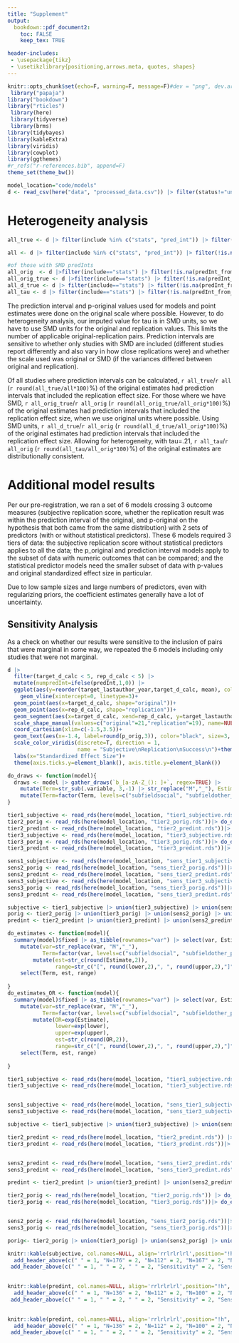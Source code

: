 ```yaml
---
title: "Supplement"
output:
  bookdown::pdf_document2:
    toc: FALSE
    keep_tex: TRUE

header-includes:
 - \usepackage{tikz}
 - \usetikzlibrary{positioning,arrows.meta, quotes, shapes}
---
```


```r
knitr::opts_chunk$set(echo=F, warning=F, message=F)#dev = "png", dev.args = list(type = "cairo-png")
 library("papaja")
library("bookdown")
library("rticles")
 library(here)
 library(tidyverse)
 library(brms)
library(tidybayes)
library(kableExtra)
library(viridis)
library(cowplot)
library(ggthemes)
#r_refs("r-references.bib", append=F)
theme_set(theme_bw())

model_location="code/models"
d <- read_csv(here("data", "processed_data.csv")) |> filter(status!="unusable") |> filter(include!="no")

```
# Heterogeneity analysis


```r

all_true <- d |> filter(include %in% c("stats", "pred_int")) |> filter(!is.na(predInt)) |> filter(predInt) |> nrow()

all <- d |> filter(include %in% c("stats", "pred_int")) |> filter(!is.na(predInt)) |> nrow()

#of those with SMD predInts
all_orig  <- d |>filter(include=="stats") |> filter(!is.na(predInt_from_d)) |> nrow()
all_orig_true <- d |>filter(include=="stats") |> filter(!is.na(predInt_from_d)) |> filter(predInt) |> nrow()
all_d_true <- d |> filter(include=="stats") |> filter(!is.na(predInt_from_d)) |> filter(predInt_from_d) |> nrow()
all_tau <- d |> filter(include=="stats") |> filter(!is.na(predInt_from_d)) |> filter(predInt_with_tau) |> nrow()

```

The prediction interval and p-original values used for models and point estimates were done on the original scale where possible. However, to do heterogeneity analysis, our imputed value for tau is in SMD units, so we have to use SMD units for the original and replication values. This limits the number of applicable original-replication pairs. Prediction intervals are sensitive to whether only studies with SMD are included (different studies report differently and also vary in how close replications were) and whether the scale used was original or SMD (if the variances differed between original and replication). 

Of all studies where prediction intervals can be calculated, `r all_true`/`r all` (`r round(all_true/all*100)`%) of the original estimates had prediction intervals that included the replication effect size. For those where we have SMD, `r all_orig_true`/`r all_orig` (`r round(all_orig_true/all_orig*100)`%) of the original estimates had prediction intervals that included the replication effect size, when we use original units where possible.  Using SMD units, `r all_d_true`/`r all_orig` (`r round(all_d_true/all_orig*100)`%) of the original estimates had prediction intervals that included the replication effect size. Allowing for heterogeneity, with tau=.21, `r all_tau`/`r all_orig` (`r round(all_tau/all_orig*100)`%) of the original estimates are distributionally consistent. 


# Additional model results

Per our pre-registration, we ran a set of 6 models crossing 3 outcome measures (subjective replication score, whether the replication result was within the prediction interval of the original, and p-original on the hypothesis that both came from the same distribution) with 2 sets of predictors (with or without statistical predictors). These 6 models required 3 tiers of data: the subjective replication score without statistical predictors applies to all the data; the p_original and prediction interval models apply to the subset of data with numeric outcomes that can be compared; and the statistical predictor models need the smaller subset of data with p-values and original standardized effect size in particular. 

Due to low sample sizes and large numbers of predictors, even with regularizing priors, the coefficient estimates generally have a lot of uncertainty. 

## Sensitivity Analysis

As a check on whether our results were sensitive to the inclusion of pairs that were marginal in some way, we repeated the 6 models including only studies that were not marginal. 

```{=latex}
\definecolor{bad}{HTML}{FFCCCB}
		\definecolor{meh}{HTML}{efefef}
			\definecolor{good}{HTML}{abcdff}
	\tikzset{
		mynode/.style={
			draw, rectangle, align=center, text width=4.5cm, scale=1, font=\small, inner sep=.5ex},
		arrow/.style={
		 very thick,->,>=stealth}
	}
	
\begin{figure}
	\begin{tikzpicture}[auto,
		node distance = 6mm and 30mm,
		every edge quotes/.append style = {font=\footnotesize, text=black, text centered}
		]
		\node (n1) [mynode, fill=good] {\textbf{112} pairs with statistical predictors};
		\node (n2) [mynode, below=of n1, fill=good]       {\textbf{24} additional pairs for p-original and prediction interval};
		\node (n3) [mynode,below=of n2, fill=good]    {\textbf{40} additional pairs for subjective replication};
		
		\node (n4) [mynode, fill=meh, right=of n1] {\textbf{82} pairs with statistical predictors};
		\node (n5) [mynode, below=of n4, fill=meh]       {\textbf{18} additional pairs for p-original and prediction interval};
		\node (n6) [mynode,below=of n5, fill=meh]    {\textbf{67} additional pairs for subjective replication only};
		\node (n7) [mynode,below=of n6, fill=bad]    {\textbf{9} pairs excluded};

		\begin{scope}[line width=1 pt, >=Stealth]
			\draw [->]   (n1.east) edge [pos=.8, "82"] (n4.west);
			\draw [->]   (n1.east) edge [pos=.8,"25", sloped] (n6.west);
			\draw [->]   (n1.east) edge [pos=.85,"5", sloped] (n7.west);
			
			\draw [->]   (n2.east) edge [pos=.8,"18"] (n5.west);
			\draw [->]   (n2.east) edge [pos=.6,"4", sloped] (n6.west);
			\draw [->]   (n2.east) edge [pos=.45,"2", sloped] (n7.west);
			
			\draw [->]   (n3.east) edge [pos=.2,"38"] (n6.west);
			\draw [->]   (n3.east) edge [pos=.5,"2", sloped] (n7.west);
			
		\end{scope}
	\end{tikzpicture}
	\caption{Diagram of what studies were downgraded or excluded for the sensitivity analysis.}
	\end{figure}

```



```r

d |> 
  filter(target_d_calc < 5, rep_d_calc < 5) |>
  mutate(numpredInt=ifelse(predInt,1,0)) |> 
  ggplot(aes(y=reorder(target_lastauthor_year,target_d_calc, mean), color=as.factor(sub_rep)))+
    geom_vline(xintercept=0, linetype=3)+
  geom_point(aes(x=target_d_calc, shape="original"))+
  geom_point(aes(x=rep_d_calc, shape="replication"))+
  geom_segment(aes(x=target_d_calc, xend=rep_d_calc, y=target_lastauthor_year, yend=target_lastauthor_year))+
  scale_shape_manual(values=c("original"=21,"replication"=19), name=NULL)+
  coord_cartesian(xlim=c(-1.5,3.5))+
  geom_text(aes(x=-1.4, label=round(p_orig,3)), color="black", size=3, hjust=0, show.legend = F)+
  scale_color_viridis(discrete=T, direction = 1, 
                      name = "Subjective\nReplication\nSuccess\n")+theme_classic()+
  labs(x="Standardized Effect Size")+
  theme(axis.ticks.y=element_blank(), axis.title.y=element_blank())
```


```r
do_draws <- function(model){
  draws <- model |> gather_draws(`b_[a-zA-Z_(): ]+`, regex=TRUE) |> 
    mutate(Term=str_sub(.variable, 3,-1) |> str_replace("M","_"), Estimate=.value) |>  filter(Term!="Intercept") |> 
    mutate(Term=factor(Term, levels=c("subfieldsocial", "subfieldother_psych", "subfieldnon_psych", "is_within", "single_vignette", "change_platform", "open_data", "open_mat", "stanford", "z_pub_year", "z_log_trials", "z_log_sample", "z_log_ratio_ss","z_log_p","z_target_d_calc"), labels=c("Social", "Other psych", "Non psych", "Within participants", "Single vignette", "Switch to online", "Open data", "Open materials", "Stanford", "Publication year", "Log trials", "Log original sample size", "Log rep/orig sample", "P-value", "Original effect size"))) 
}

tier1_subjective <- read_rds(here(model_location, "tier1_subjective.rds")) |> do_draws() |> mutate(type="All original-replication pairs") |> mutate(sens="All data")
tier2_porig <- read_rds(here(model_location, "tier2_porig.rds"))|> do_draws() |>  mutate(type="All original-replication pairs") |> mutate(sens="All data")
tier2_predint <- read_rds(here(model_location, "tier2_predint.rds"))|> do_draws() |>  mutate(type="All original-replication pairs") |> mutate(sens="All data")
tier3_subjective <- read_rds(here(model_location, "tier3_subjective.rds"))|> do_draws() |> mutate(type="Only pairs with full statistical info") |> mutate(sens="All data")
tier3_porig <- read_rds(here(model_location, "tier3_porig.rds"))|> do_draws() |>  mutate(type="Only pairs with full statistical info") |> mutate(sens="All data")
tier3_predint <- read_rds(here(model_location, "tier3_predint.rds"))|> do_draws() |>  mutate(type="Only pairs with full statistical info") |> mutate(sens="All data")

sens1_subjective <- read_rds(here(model_location, "sens_tier1_subjective.rds"))|> do_draws() |> mutate(type="All original-replication pairs") |> mutate(sens="Sensitivity test")
sens2_porig <- read_rds(here(model_location, "sens_tier2_porig.rds"))|> do_draws() |> mutate(type="All original-replication pairs")|> mutate(sens="Sensitivity test")
sens2_predint <- read_rds(here(model_location, "sens_tier2_predint.rds"))|> do_draws() |> mutate(type="All original-replication pairs")|> mutate(sens="Sensitivity test")
sens3_subjective <- read_rds(here(model_location, "sens_tier3_subjective.rds"))|> do_draws()|> mutate(type="Only pairs with full statistical info")|> mutate(sens="Sensitivity test")
sens3_porig <- read_rds(here(model_location, "sens_tier3_porig.rds"))|> do_draws()|> mutate(type="Only pairs with full statistical info")|> mutate(sens="Sensitivity test")
sens3_predint <- read_rds(here(model_location, "sens_tier3_predint.rds"))|> do_draws()|> mutate(type="Only pairs with full statistical info")|> mutate(sens="Sensitivity test")

subjective <- tier1_subjective |> union(tier3_subjective) |> union(sens1_subjective) |> union(sens3_subjective) |> mutate(OR=exp(Estimate))
porig <- tier2_porig |> union(tier3_porig) |> union(sens2_porig) |> union(sens3_porig)
predint <- tier2_predint |> union(tier3_predint) |> union(sens2_predint) |> union(sens3_predint) |> mutate(OR=exp(Estimate))
```


```r
do_estimates <- function(model){
  summary(model)$fixed |> as_tibble(rownames="var") |> select(var, Estimate, lower=`l-95% CI`, upper=`u-95% CI`) |> filter(!str_detect(var, "Intercept")) |> 
    mutate(var=str_replace(var, "M","_"),
           Term=factor(var, levels=c("subfieldsocial", "subfieldother_psych", "subfieldnon_psych", "is_within", "single_vignette", "change_platform", "open_data", "open_mat", "stanford", "z_pub_year", "z_log_trials", "z_log_sample", "z_log_ratio_ss","z_log_p","z_target_d_calc"), labels=c("Social psych", "Other psych", "Non psych", "Within participants", "Single vignette", "Switch to online", "Open data", "Open materials", "Stanford", "Publication year", "Log trials", "Log original sample size", "Log rep/orig sample", "P-value", "Original effect size"))) |> 
        mutate(est=str_c(round(Estimate,2)), 
               range=str_c("[", round(lower,2),", ", round(upper,2),"]")) |> 
    select(Term, est, range)
  
}
do_estimates_OR <- function(model){
  summary(model)$fixed |> as_tibble(rownames="var") |> select(var, Estimate, lower=`l-95% CI`, upper=`u-95% CI`) |> filter(!str_detect(var, "Intercept")) |> 
    mutate(var=str_replace(var, "M","_"),
           Term=factor(var, levels=c("subfieldsocial", "subfieldother_psych", "subfieldnon_psych", "is_within", "single_vignette", "change_platform", "open_data", "open_mat", "stanford", "z_pub_year", "z_log_trials", "z_log_sample", "z_log_ratio_ss","z_log_p","z_target_d_calc"), labels=c("Social psych", "Other psych", "Non psych", "Within participants", "Single vignette", "Switch to online", "Open data", "Open materials", "Stanford", "Publication year", "Log trials", "Log original sample size", "Log rep/orig sample", "P-value", "Original effect size"))) |> 
        mutate(OR=exp(Estimate),
               lower=exp(lower),
               upper=exp(upper),
               est=str_c(round(OR,2)), 
               range=str_c("[", round(lower,2),", ", round(upper,2),"]")) |> 
    select(Term, est, range)
  
}
```

```r

tier1_subjective <- read_rds(here(model_location, "tier1_subjective.rds")) |> do_estimates_OR() |> mutate(type="All pairs") 
tier3_subjective <- read_rds(here(model_location, "tier3_subjective.rds"))|> do_estimates_OR() |> mutate(type="Full stats")


sens1_subjective <- read_rds(here(model_location, "sens_tier1_subjective.rds"))|> do_estimates_OR() |> mutate(type="All pairs: Sensitivity")
sens3_subjective <- read_rds(here(model_location, "sens_tier3_subjective.rds"))|> do_estimates_OR()|> mutate(type="Full stats: Sensitivity")

subjective <- tier1_subjective |> union(tier3_subjective) |> union(sens1_subjective) |> union(sens3_subjective) |> pivot_wider(id_cols=Term, names_from=type, values_from=c(est, range), values_fill="--") |> select(Term, "est_All pairs","range_All pairs", "est_Full stats", "range_Full stats",  "est_All pairs: Sensitivity" , "range_All pairs: Sensitivity", "est_Full stats: Sensitivity", "range_Full stats: Sensitivity") |> arrange(desc(`est_Full stats`))
```

```r

tier2_predint <- read_rds(here(model_location, "tier2_predint.rds")) |> do_estimates_OR() |> mutate(type="All pairs") 
tier3_predint <- read_rds(here(model_location, "tier3_predint.rds"))|> do_estimates_OR() |> mutate(type="Full stats")


sens2_predint <- read_rds(here(model_location, "sens_tier2_predint.rds"))|> do_estimates_OR() |> mutate(type="All pairs: Sensitivity")
sens3_predint <- read_rds(here(model_location, "sens_tier3_predint.rds"))|> do_estimates_OR()|> mutate(type="Full stats: Sensitivity")

predint <- tier2_predint |> union(tier3_predint) |> union(sens2_predint) |> union(sens3_predint) |> pivot_wider(id_cols=Term, names_from=type, values_from=c(est, range), values_fill="--") |> select(Term, "est_All pairs","range_All pairs", "est_Full stats", "range_Full stats",  "est_All pairs: Sensitivity" , "range_All pairs: Sensitivity", "est_Full stats: Sensitivity", "range_Full stats: Sensitivity") |> arrange(desc(`est_Full stats`))
```

```r

tier2_porig <- read_rds(here(model_location, "tier2_porig.rds")) |> do_estimates() |> mutate(type="All pairs") 
tier3_porig <- read_rds(here(model_location, "tier3_porig.rds"))|> do_estimates() |> mutate(type="Full stats")


sens2_porig <- read_rds(here(model_location, "sens_tier2_porig.rds"))|> do_estimates() |> mutate(type="All pairs: Sensitivity")
sens3_porig <- read_rds(here(model_location, "sens_tier3_porig.rds"))|> do_estimates()|> mutate(type="Full stats: Sensitivity")

porig<- tier2_porig |> union(tier3_porig) |> union(sens2_porig) |> union(sens3_porig) |> pivot_wider(id_cols=Term, names_from=type, values_from=c(est, range), values_fill="--") |> select(Term, "est_All pairs","range_All pairs", "est_Full stats", "range_Full stats",  "est_All pairs: Sensitivity" , "range_All pairs: Sensitivity", "est_Full stats: Sensitivity", "range_Full stats: Sensitivity") |> arrange(desc(`est_Full stats`))
```

```r
knitr::kable(subjective, col.names=NULL, align='rrlrlrlrl',position="!h", caption="Odds ratios and 95\\% CrI from ordinal models predicting subjective replication scores. All pairs indicates that all pairs used, regardless of whether they had full statistical information; Full stats indicates that only pairs with full statistical information was used. Sensitivity indicates that it was a sensitivity test.", booktabs=T, linesep="") |> kable_styling() |>  
  add_header_above(c(" " = 1, "N=176" = 2, "N=112" = 2, "N=167" = 2, "N=82"=2)) |> 
 add_header_above(c(" " = 1, " " = 2, " " = 2, "Sensitivity" = 2, "Sensitivity"=2)) |> add_header_above(c(" " = 1, "All pairs" = 2, "Full stats" = 2, "All pairs" = 2, "Full stats"=2))
  

```

```r
knitr::kable(predint, col.names=NULL, align='rrlrlrlrl',position="!h", caption="Odds ratios and 95\\% CrI from logistic models predicting whether the prediction interval of the original effect contained the replication effect. All pairs indicates that all pairs with calculable prediction intervals were used, regardless of whether they had full statistical information; Full stats indicates that only data with full statistical information was used. Sensitivity indicates that it was a sensitivity test.", booktabs=T, linesep="") |> kable_styling() |>  
  add_header_above(c(" " = 1, "N=136" = 2, "N=112" = 2, "N=100" = 2, "N=82"=2)) |> 
 add_header_above(c(" " = 1, " " = 2, " " = 2, "Sensitivity" = 2, "Sensitivity"=2)) |> add_header_above(c(" " = 1, "All pairs" = 2, "Full stats" = 2, "All pairs" = 2, "Full stats"=2))
  

```

```r
knitr::kable(predint, col.names=NULL, align='rrlrlrlrl',position="!h", caption="Coefficients and 95\\% CrI from linear models predictiong the p-original value between the original and replicaiton effects. All pairs indicates that all pairs with calculable prediction intervals were used, regardless of whether they had full statistical information; Full stats indicates that only data with full statistical information was used. Sensitivity indicates that it was a sensitivity test.", booktabs=T, linesep="") |> kable_styling() |>  
  add_header_above(c(" " = 1, "N=136" = 2, "N=112" = 2, "N=100" = 2, "N=82"=2)) |> 
 add_header_above(c(" " = 1, " " = 2, " " = 2, "Sensitivity" = 2, "Sensitivity"=2)) |> add_header_above(c(" " = 1, "All pairs" = 2, "Full stats" = 2, "All pairs" = 2, "Full stats"=2))
  

```

